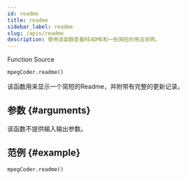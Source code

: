 ```yaml
---
id: readme
title: readme
sidebar_label: readme
slug: /apis/readme
description: 使用该函数查看README和一些简短的用法说明。
---
```




<p>
  <InlineIcon icon={mdiFunctionVariant}/> Function
  <Splitter />
  <SourceURL ver="3.2.0" url="MpegPyd.h#L158">
    <InlineIcon icon={octFileCode16}/> Source
  </SourceURL>
</p>

```python
mpegCoder.readme()
```

该函数用来显示一个简短的Readme，并附带有完整的更新记录。

## 参数 {#arguments}

该函数不提供输入输出参数。

## 范例 {#example}

```python
mpegCoder.readme()
```
